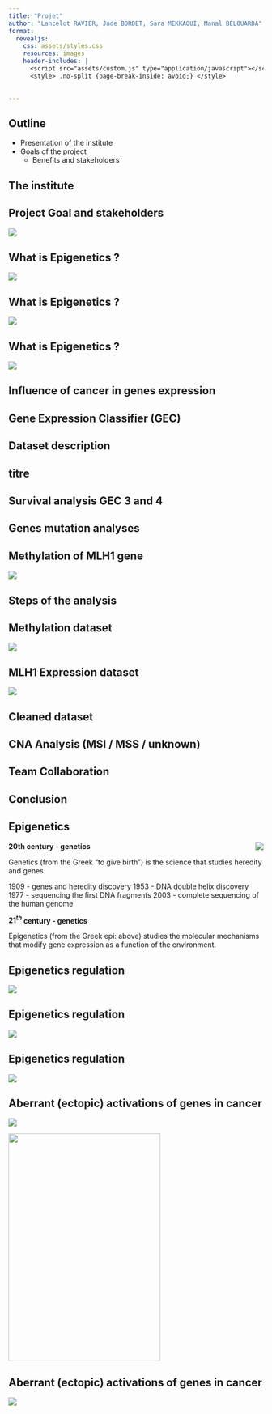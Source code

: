 ```yaml
---
title: "Projet"
author: "Lancelot RAVIER, Jade BORDET, Sara MEKKAOUI, Manal BELOUARDA"
format:
  revealjs:
    css: assets/styles.css
    resources: images
    header-includes: |
      <script src="assets/custom.js" type="application/javascript"></script>
      <style> .no-split {page-break-inside: avoid;} </style>

      
---
```

## Outline {transition="fade" transition-speed="slow"}
- Presentation of the institute
- Goals of the project
    - Benefits and stakeholders



## The institute




## Project Goal  and stakeholders
![](images/0.png){.r-stretch fig-align="center"}



## What is Epigenetics ?
![](images/1.png){.r-stretch fig-align="center"}

## What is Epigenetics ?
![](images/2.png){.r-stretch fig-align="center"}

## What is Epigenetics ?
![](images/3.png){.r-stretch fig-align="center"}

## Influence of cancer in genes expression





## Gene Expression Classifier (GEC)




## Dataset description


## titre


## Survival analysis GEC 3 and 4




## Genes mutation analyses




## Methylation of MLH1 gene
![](images/meth_0.jpeg)


## Steps of the analysis



## Methylation dataset
![](images/meth_data_1.png)


## MLH1 Expression dataset
![](images/expression.png)


## Cleaned dataset


## CNA Analysis (MSI / MSS / unknown)




## Team Collaboration




## Conclusion


















## Epigenetics {.smaller transition="slide" transition-speed="slow"}

<img src="images/1.png" style="float: right">


**20th century - genetics**

Genetics (from the Greek “to give birth”) is the science that studies heredity and genes.

1909 - genes and heredity discovery
1953 - DNA double helix discovery
1977 - sequencing the first DNA fragments
2003 - complete sequencing of the human genome

**$21^{th}$ century - genetics**

Epigenetics (from the Greek epi: above) studies the molecular mechanisms that modify gene expression as a function of the environment.



## Epigenetics regulation {.smaller transition="convex" transition-speed="slow"}
![](images/2.png){.r-stretch fig-align="center"}



## Epigenetics regulation {.smaller transition="concave" transition-speed="slow"}
![](images/3.png){.r-stretch fig-align="center"}



## Epigenetics regulation {.smaller transition="zoom" transition-speed="slow"}
![](images/4.png){.r-stretch fig-align="center"}



## Aberrant (ectopic) activations of genes in cancer
::: {.r-stack}
![](images/5_1.png){.absolute left=0 .fragment}

![](images/5_2.png){.absolute right=0 .fragment width="300" height="450"}
:::



## Aberrant (ectopic) activations of genes in cancer
![](images/6.png){.r-stretch fig-align="center"}



